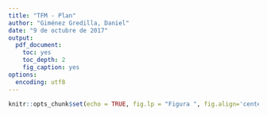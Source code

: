 ```yaml
---
title: "TFM - Plan"
author: "Giménez Gredilla, Daniel"
date: "9 de octubre de 2017"
output:  
  pdf_document: 
    toc: yes
    toc_depth: 2
    fig_caption: yes
options:
  encoding: utf8
---
```


```r
knitr::opts_chunk$set(echo = TRUE, fig.lp = "Figura ", fig.align='center', tidy.opts=list(width.cutoff=60),tidy=TRUE, cache = TRUE, comment = NULL, out.width='450px', out.height='200px', dpi=200)
```

\pagebreak  

